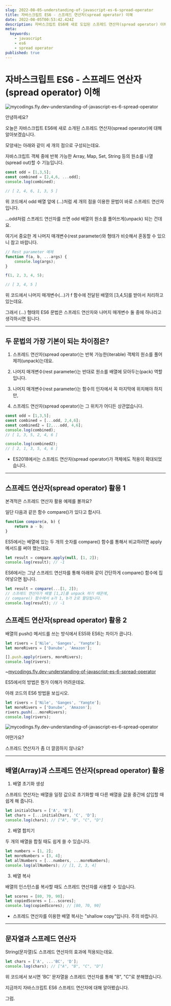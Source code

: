 ```yaml
---
slug: 2022-08-05-understanding-of-javascript-es-6-spread-operator
title: 자바스크립트 ES6 - 스프레드 연산자(spread operator) 이해
date: 2022-08-05T00:53:42.424Z
description: 자바스크립트 ES6에 새로 도입된 스프레드 연산자(spread operator) 이해하기
meta:
  keywords:
    - javascript
    - es6
    - spread operator
published: true
---
```


# 자바스크립트 ES6 - 스프레드 연산자(spread operator) 이해

![mycodings.fly.dev-understanding-of-javascript-es-6-spread-operator](https://blogger.googleusercontent.com/img/a/AVvXsEgJaHZo3k4PSGs020LUbWkfxq-RFDJVUoQl2yrYffa32IAUGc79ltM2BMsVgr-wwuFhoKYyF9yHKFwaZ-z2U8K0N4dG-Cc_ekp-wI7vAIASM_JdtLsTlhkot0VdupLEvhWWvuZti1exHE1QqydXNdP6oxkWN9dDfkkQFUlBXEo0nl-czjwTD7SmQ4L3=s16000)

안녕하세요?

오늘은 자바스크립트 ES6에 새로 소개된 스프레드 연산자(spread operator)에 대해 알아보겠습니다.

모양새는 아래와 같이 세 개의 점으로 구성되는데요.

자바스크립트 객체 중에 반복 가능한 Array, Map, Set, String 등의 원소를 나열(spread out)할 수 기능입니다.

```js
const odd = [1,3,5];
const combined = [2,4,6, ...odd];
console.log(combined);

// [ 2, 4, 6, 1, 3, 5 ]
```

위 코드에서 odd 배열 앞에 (...)처럼 세 개의 점을 이용한 문법이 바로 스프레드 연산자입니다.

...odd처럼 스프레드 연산자를 쓰면 odd 배열의 원소를 풀어쓰게(unpack) 되는 건데요.

여기서 중요한 게 나머지 매개변수(rest parameter)와 형태가 비슷해서 혼동할 수 있으니 참고 바랍니다.

```js
// Rest parameter 예제
function f(a, b, ...args) {
	console.log(args);
}

f(1, 2, 3, 4, 5);

// [ 3, 4, 5 ]
```

위 코드에서 나머지 매개변수(...)가 f 함수에 전달된 배열의 [3,4,5]를 받아서 처리하고 있는데요.

그래서 (...) 형태의 ES6 문법은 스프레드 연산자와 나머지 매개변수 둘 중에 하나라고 생각하시면 됩니다.

--- 

## 두 문법의 가장 기본이 되는 차이점은?

1. 스프레드 연산자(spread operator)는 반복 가능한(iterable) 객체의 원소를 풀어 제끼(unpack)는데요.

2. 나머지 매개변수(rest parameter)는 반대로 원소를 배열에 모아두는(pack) 역할입니다.

3. 나머지 매개변수(rest parameter)는 함수의 인자에서 꼭 마지막에 위치해야 하지만,

4. 스프레드 연산자(spread operator)는 그 위치가 어디든 상관없습니다.

```js
const odd = [1,3,5];
const combined = [...odd, 2,4,6];
const combined2 = [2,...odd, 4,6];
console.log(combined);
// [ 1, 3, 5, 2, 4, 6 ]

console.log(combined2);
// [ 2, 1, 3, 5, 4, 6 ]
```

* ES2018에서는 스프레드 연산자(spread operator)가 객체에도 적용이 확대되었습니다.

---

## 스프레드 연산자(spread operator) 활용 1

본격적은 스프레드 연산자 활용 예제를 볼까요?

일단 다음과 같은 함수 compare()가 있다고 합시다.

```js
function compare(a, b) {
    return a - b;
}
```

ES5에서는 배열에 있는 두 개의 숫자를 compare() 함수를 통해서 비교하려면 apply 메서드를 써야 했는데요.

```js
let result = compare.apply(null, [1, 2]);
console.log(result); // -1
```

ES6에서는 그냥 스프레드 연산자를 통해 아래와 같이 간단하게 compare() 함수에 집어넣으면 됩니다.

```js
let result = compare(...[1, 2]);
// 스프레드 연산자가 배열 [1,2]를 unpack 하기 때문에,
// compare() 함수에서 a가 1, b가 2로 할당됩니다.
console.log(result); // -1
```

## 스프레드 연산자(spread operator) 활용 2

배열의 push() 메서드를 쓰는 방식에서 ES5와 ES6는 차이가 큽니다.

```js
let rivers = ['Nile', 'Ganges', 'Yangte'];
let moreRivers = ['Danube', 'Amazon'];

[].push.apply(rivers, moreRivers);
console.log(rivers);
```
~[mycodings.fly.dev-understanding-of-javascript-es-6-spread-operator](https://blogger.googleusercontent.com/img/a/AVvXsEjlAauaJDFrCguHg0Cl2RITErYeGCWgMlg2ZdsF6kerC-mwRjcwX0nY3_S8gRanjgk7uCWprA5lOhX7uiKj4SXIcS58J-F0YImLfm_c8RaGYMjq9o8j5i9bRSr6ROcgLf4nR0Ugy80oTxVssU_9YF9udx5vEGbUiqboBye9Nu4VVXeouqgVoLrk5Ka6=s16000)

ES5에서의 방법은 뭔가 이해가 어려운데요.

아래 코드의 ES6 방법을 보십시오.

```js
let rivers = ['Nile', 'Ganges', 'Yangte'];
let moreRivers = ['Danube', 'Amazon'];
rivers.push(...moreRivers);
console.log(rivers);
```

![mycodings.fly.dev-understanding-of-javascript-es-6-spread-operator](https://blogger.googleusercontent.com/img/a/AVvXsEjccuBDQkOcVkUNBAHEQ9hJ4mYWnDzJYspfQUxiohNsX3cj1qZggf7c6Iooa6-qAjhZ1WE2BidNsnqv_VBBTLrlclJE2ndC-K2dM8jiIR0bZ3AeaQANhswyXnFLN6HFJG7xe2iDTxyQ7DdWPBtMxh0RcePqQuYx_m4jogd_Zd6h8-T9sZsibhy7TCiA=s16000)

어떤가요?

스프레드 연산자가 좀 더 깔끔하지 않나요?

---

## 배열(Array)과 스프레드 연산자(spread operator) 활용

1. 배열 초기화 생성

스프레드 연산자는 배열을 일정 값으로 초기화할 때 다른 배열을 값을 중간에 삽입할 때 쉽게 해 줍니다.

```js
let initialChars = ['A', 'B'];
let chars = [...initialChars, 'C', 'D'];
console.log(chars); // ["A", "B", "C", "D"]
```

2. 배열 합치기

두 개의 배열을 합칠 때도 쉽게 쓸 수 있습니다.

```js
let numbers = [1, 2];
let moreNumbers = [3, 4];
let allNumbers = [...numbers, ...moreNumbers];
console.log(allNumbers); // [1, 2, 3, 4]
```

3. 배열 복사

배열의 인스턴스를 복사할 때도 스프레드 연산자를 사용할 수 있습니다.

```js
let scores = [80, 70, 90];
let copiedScores = [...scores];
console.log(copiedScores); // [80, 70, 90]
```
* 스프레드 연산자를 이용한 배열 복사는 "shallow copy"입니다. 주의 바랍니다.

---

## 문자열과 스프레드 연산자

String(문자열)도 스프레드 연산자의 효과에 적용되는데요.

```js
let chars = ['A', ...'BC', 'D'];
console.log(chars); // ["A", "B", "C", "D"]
```

위 코드에서 보시면 'BC' 문자열을 스프레드 연산자를 통해 "B", "C"로 분해했습니다.

지금까지 자바스크립트 ES6 스프레드 연산자에 대해 알아봤습니다.

그럼.

